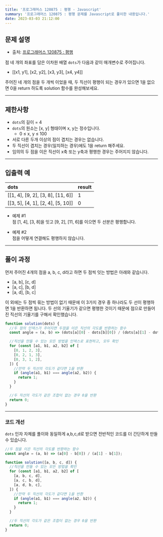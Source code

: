 ```yaml
---
title: '프로그래머스 120875 : 평행 - Javascript'
summary: '프로그래머스 120875 : 평행 문제를 Javascript로 풀이한 내용입니다.'
date: 2023-03-03 21:12:00
---
```


## 문제 설명

- 출처: [프로그래머스 120875 : 평행](https://school.programmers.co.kr/learn/courses/30/lessons/120875)

점 네 개의 좌표를 담은 이차원 배열 `dots`가 다음과 같이 매개변수로 주어집니다.

- [[x1, y1], [x2, y2], [x3, y3], [x4, y4]]

주어진 네 개의 점을 두 개씩 이었을 때, 두 직선이 평행이 되는 경우가 있으면 1을 없으면 0을 return 하도록 solution 함수를 완성해보세요.

---

## 제한사항

- `dots`의 길이 = 4
- `dots`의 원소는 [x, y] 형태이며 x, y는 정수입니다.
  - 0 ≤ x, y ≤ 100
- 서로 다른 두개 이상의 점이 겹치는 경우는 없습니다.
- 두 직선이 겹치는 경우(일치하는 경우)에도 1을 return 해주세요.
- 임의의 두 점을 이은 직선이 x축 또는 y축과 평행한 경우는 주어지지 않습니다.

---

## 입출력 예

| dots                              | result |
| :-------------------------------- | :----- |
| [[1, 4], [9, 2], [3, 8], [11, 6]] | 1      |
| [[3, 5], [4, 1], [2, 4], [5, 10]] | 0      |

- 예제 #1  
  점 [1, 4], [3, 8]을 잇고 [9, 2], [11, 6]를 이으면 두 선분은 평행합니다.

- 예제 #2  
  점을 어떻게 연결해도 평행하지 않습니다.

---

## 풀이 과정

먼저 주어진 4개의 점을 a, b, c, d라고 하면 두 점씩 잇는 방법은 아래와 같습니다.

- [a, b], [c, d]
- [a, c], [b, d]
- [a, d], [b, c]

이 외에는 두 점씩 묶는 방법이 없기 때문에 이 3가지 경우 중 하나라도 두 선이 평행하면 1을 반환하면 됩니다.
두 선의 기울기가 같으면 평행한 것이기 때문에 점으로 만들어진 직선의 기울기를 구해서 확인했습니다.

```javascript
function solution(dots) {
  //두 점의 인덱스가 주어지면 두점을 이은 직선의 각도를 반환하는 함수
  const angle = (a, b) => (dots[a][0] - dots[b][0]) / (dots[a][1] - dots[b][1]);

  //직선을 만들 수 있는 모든 방법을 인덱스로 표현하고, 모두 확인
  for (const [a1, b1, a2, b2] of [
    [0, 1, 2, 3],
    [0, 2, 1, 3],
    [0, 3, 1, 2],
  ]) {
    //만약 두 직선의 각도가 같다면 1을 반환
    if (angle(a1, b1) === angle(a2, b2)) {
      return 1;
    }
  }

  //두 직선의 각도가 같은 조합이 없는 경우 0을 반환
  return 0;
}
```

---

### 코드 개선

`dots` 인자 자체를 풀이와 동일하게 a,b,c,d로 받으면 전반적인 코드를 더 간단하게 만들 수 있습니다.

```javascript
//두 점을 이은 직선의 각도를 반환하는 함수
const angle = (a, b) => (a[0] - b[0]) / (a[1] - b[1]);

function solution([a, b, c, d]) {
  //직선을 만들 수 있는 모든 방법을 확인
  for (const [a1, b1, a2, b2] of [
    [a, b, c, d],
    [a, c, b, d],
    [a, d, b, c],
  ]) {
    //만약 두 직선의 각도가 같다면 1을 반환
    if (angle(a1, b1) === angle(a2, b2)) {
      return 1;
    }
  }

  //두 직선의 각도가 같은 조합이 없는 경우 0을 반환
  return 0;
}
```

